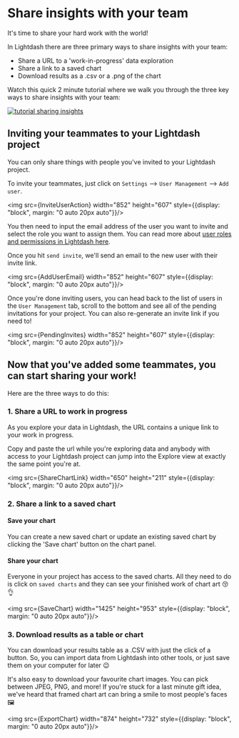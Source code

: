 
# Share insights with your team

It's time to share your hard work with the world!

In Lightdash there are three primary ways to share insights with your team:

* Share a URL to a 'work-in-progress' data exploration
* Share a link to a saved chart
* Download results as a .csv or a .png of the chart

Watch this quick 2 minute tutorial where we walk you through the three key ways to share insights with your team:

[![tutorial sharing insights](./assets/tutorial_sharing_insights.png)](https://youtu.be/8ZmwHY2R8Gw)

## Inviting your teammates to your Lightdash project

You can only share things with people you've invited to your Lightdash project.

To invite your teammates, just click on `Settings` --> `User Management` --> `Add user`.

<img src={InviteUserAction} width="852" height="607" style={{display: "block", margin: "0 auto 20px auto"}}/>

You then need to input the email address of the user you want to invite and select the role you want to assign them. You can read more about [user roles and permissions in Lightdash here](../../references/roles.mdx).

Once you hit `send invite`, we'll send an email to the new user with their invite link.

<img src={AddUserEmail} width="852" height="607" style={{display: "block", margin: "0 auto 20px auto"}}/>

Once you're done inviting users, you can head back to the list of users in the `User Management` tab, scroll to the bottom and see all of the pending invitations for your project. You can also re-generate an invite link if you need to!

<img src={PendingInvites} width="852" height="607" style={{display: "block", margin: "0 auto 20px auto"}}/>

## Now that you've added some teammates, you can start sharing your work!

Here are the three ways to do this:

### 1. Share a URL to work in progress

As you explore your data in Lightdash, the URL contains a unique link to your work in progress.

Copy and paste the url while you're exploring data and anybody with access to your Lightdash project can jump into the Explore view at exactly the same point you're at.

<img src={ShareChartLink} width="650" height="211" style={{display: "block", margin: "0 auto 20px auto"}}/>

### 2. Share a link to a saved chart

#### Save your chart

You can create a new saved chart or update an existing saved chart by clicking the 'Save chart' button on the chart panel.

#### Share your chart

Everyone in your project has access to the saved charts. All they need to do is click on `saved charts` and they can see your finished work of chart art 😚👌

<img src={SaveChart} width="1425" height="953" style={{display: "block", margin: "0 auto 20px auto"}}/>

### 3. Download results as a table or chart

You can download your results table as a .CSV with just the click of a button. So, you can import data from Lightdash into other tools, or just save them on your computer for later 😉

It's also easy to download your favourite chart images. You can pick between JPEG, PNG, and more! If you're stuck for a last minute gift idea, we've heard that framed chart art can bring a smile to most people's faces 🖼

<img src={ExportChart} width="874" height="732" style={{display: "block", margin: "0 auto 20px auto"}}/>
